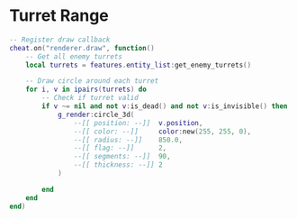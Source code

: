 # Turret Range

```lua filename="turret-range.lua"
-- Register draw callback
cheat.on("renderer.draw", function()
    -- Get all enemy turrets
    local turrets = features.entity_list:get_enemy_turrets()

    -- Draw circle around each turret
    for i, v in ipairs(turrets) do
        -- Check if turret valid
        if v ~= nil and not v:is_dead() and not v:is_invisible() then
            g_render:circle_3d(
                --[[ position: --]]  v.position,
                --[[ color: --]]     color:new(255, 255, 0),
                --[[ radius: --]]    850.0,
                --[[ flag: --]]      2,
                --[[ segments: --]]  90,
                --[[ thickness: --]] 2
            )

        end
    end
end)
```
